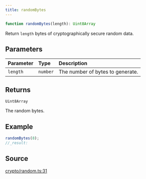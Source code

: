 ```yaml
---
title: randomBytes
---
```


```ts
function randomBytes(length): Uint8Array
```

Return `length` bytes of cryptographically secure random data.

## Parameters

| Parameter | Type | Description |
| :------ | :------ | :------ |
| `length` | `number` | The number of bytes to generate. |

## Returns

`Uint8Array`

The random bytes.

## Example

```ts
randomBytes(8);
//_result:
```

## Source

[crypto/random.ts:31](https://github.com/dominant-strategies/quais.js/blob/7ad0a969a30d30fc2cf79fa0dcda980927cb6fd5/src/crypto/random.ts#L31)

